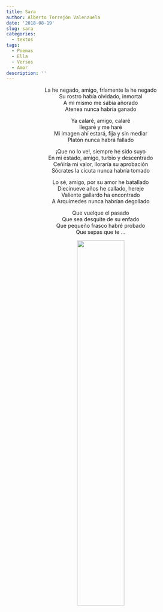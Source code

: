 ```yaml
---
title: Sara
author: Alberto Torrejón Valenzuela
date: '2018-08-19'
slug: sara
categories:
  - textos
tags:
  - Poemas
  - Ella
  - Versos
  - Amor
description: ''
---
```


<center>
<span class = "primerapalabra">L</span>a he negado, amigo, fríamente la he negado <br>
Su rostro había olvidado, inmortal <br>
A mi mismo me sabía añorado <br>
Atenea nunca habría ganado <br>

Ya calaré, amigo, calaré <br>
llegaré y me haré <br>
Mi imagen ahí estará, fija y sin mediar <br>
Platón nunca habrá fallado <br>

¡Que no lo ve!, siempre he sido suyo <br>
En mi estado, amigo, turbio y descentrado <br>
Ceñiría mi valor, lloraría su aprobación <br>
Sócrates la cicuta nunca habría tomado <br>

Lo sé, amigo, por su amor he batallado <br>
Diecinueve años he callado, hereje <br>
Valiente gallardo ha encontrado <br>
A Arquímedes nunca habrían degollado <br>

Que vuelque el pasado <br>
Que sea desquite de su enfado <br>
Que pequeño frasco habré probado <br>
Que sepas que te ...

![](/text/Img/sara.png){width=50% height=50%}
</center>


